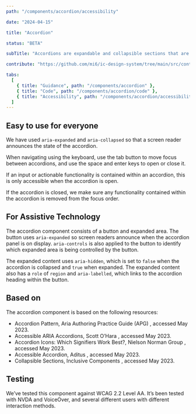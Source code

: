 ```yaml
---
path: "/components/accordion/accessibility"

date: "2024-04-15"

title: "Accordion"

status: "BETA"

subTitle: "Accordions are expandable and collapsible sections that are used to show and hide additional content. "

contribute: "https://github.com/mi6/ic-design-system/tree/main/src/content/structured/components/accordion"

tabs:
  [
    { title: "Guidance", path: "/components/accordion" },
    { title: "Code", path: "/components/accordion/code" },
    { title: "Accessibility", path: "/components/accordion/accessibility" },
  ]
---
```


## Easy to use for everyone

We have used `aria-expanded` and `aria-collapsed` so that a screen reader announces the state of the accordion.

When navigating using the keyboard, use the tab button to move focus between accordions, and use the space and enter keys to open or close it.

If an input or actionable functionality is contained within an accordion, this is only accessible when the accordion is open.

If the accordion is closed, we make sure any functionality contained within the accordion is removed from the focus order.

## For Assistive Technology

The accordion component consists of a button and expanded area. The button uses `aria-expanded` so screen readers announce when the accordion panel is on display. `aria-controls` is also applied to the button to identify which expanded area is being controlled by the button.

The expanded content uses `aria-hidden`, which is set to `false` when the accordion is collapsed and `true` when expanded. The expanded content also has a `role` of `region` and `aria-labelled`, which links to the accordion heading within the button.

## Based on

The accordion component is based on the following resources:

<ul>
  <li>
    <ic-link
      target="_blank"
      href="https://www.w3.org/WAI/ARIA/apg/patterns/accordion/"
      rel="noreferer noopener nofollow"
    >
      Accordion Pattern, Aria Authoring Practice Guide (APG)
    </ic-link>
    , accessed May 2023.
  </li>
  <li>
    <ic-link
      target="_blank"
      href="https://www.scottohara.me/blog/2017/10/25/accordion-release.html"
      rel="noreferer noopener nofollow"
    >
      Accessible ARIA Accordions, Scott O’Hara
    </ic-link>
    , accessed May 2023.
  </li>
  <li>
    <ic-link
      target="_blank"
      href="https://www.nngroup.com/articles/accordion-icons/#:~:text=Using%20a%20caret%20is%20definitely,using%20no%20signifier%20at%20all"
      rel="noreferer noopener nofollow"
    >
      Accordion Icons: Which Signifiers Work Best?, Nielson Norman Group
    </ic-link>
    , accessed May 2023.
  </li>
  <li>
    <ic-link
      target="_blank"
      href="https://www.aditus.io/patterns/accordion/"
      rel="noreferer noopener nofollow"
    >
      Accessible Accordion, Aditus
    </ic-link>
    , accessed May 2023.
  </li>
  <li>
    <ic-link
      target="_blank"
      href="https://inclusive-components.design/collapsible-sections/ "
      rel="noreferer noopener nofollow"
    >
      Collapsible Sections, Inclusive Components
    </ic-link>
    , accessed May 2023.
  </li>
</ul>

## Testing

We’ve tested this component against WCAG 2.2 Level AA. It’s been tested with NVDA and VoiceOver, and several different users with different interaction methods.
